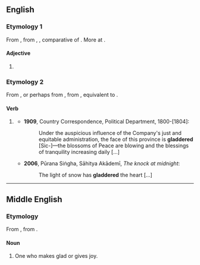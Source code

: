 ==English==

===Etymology 1===
From {{der|en|enm|gladere}}, from {{der|en|ang|glædra|pos=adj}}, {{m|ang|glador|pos=adverb}}, comparative of {{m|ang|glæd||glad, shining, bright}}. More at {{l|en|glad}}.

====Adjective====
{{head|en|comparative adjective}}

# {{en-comparative of|glad}}

===Etymology 2===
From {{m|en|gladder||one who makes glad}}, or perhaps from {{der|en|enm|*gladderen}}, from {{der|en|ang|*gladrian||to make glad}}, equivalent to {{suffix|en|glad|er|t2=fequentative suffix}}.

====Verb====
{{en-verb}}

# {{lb|en|nonstandard|proscribed|rare}} {{misspelling of|en|gladden}}
#* '''1909''', Country Correspondence, Political Department, 1800-[1804]:
#*: Under the auspicious influence of the Company's just and equitable administration, the face of this province is '''gladdered''' [Sic-]—the blossoms of Peace are blowing and the blessings of tranquility increasing daily [...]
#* '''2006''', Pūrana Siṅgha, Sāhitya Akādemī, ''The knock at midnight'':
#*: The light of snow has '''gladdered''' the heart [...]

----

==Middle English==

===Etymology===
From {{der|enm|ang|*gladere||gladder}}, from {{m|ang|gladian||to make glad}}.

====Noun====
{{enm-noun}}

# One who makes glad or gives joy.
#: {{rfquotek|lang=enm|Chaucer}}

{{Webster 1913}}
